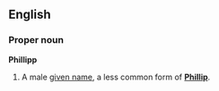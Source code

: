 ==English==
===Proper noun===
'''Phillipp'''

#A male [[given name]], a less common form of '''[[Phillip]]'''.